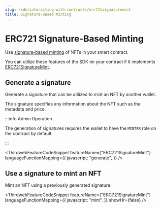 ```yaml
---
slug: /sdk/interacting-with-contracts/erc721signaturemint
title: Signature-Based Minting
---
```



# ERC721 Signature-Based Minting

Use [signature-based minting](/sdk/advanced-features/on-demand-minting) of NFTs in your smart contract.

You can utilize these features of the SDK on your contract if it implements [ERC721SignatureMint](/contract-kit/erc-721/erc721signaturemint).

<div className="row" style={{ marginBottom: 24 }}>
  <div className="col col--12" style={{ marginTop: 8 }}>
    <QuickstartCard
      name="Learn how to implement ERC721SignatureMint in your smart contract"
      link={"/contract-kit/erc-721/erc721signaturemint"}
      image="/assets/icons/general.png"
    />
  </div>
</div>

## Generate a signature

Generate a signature that can be utilized to mint an NFT by another wallet.

The signature specifies any information about the NFT such as the metadata and price.

:::info Admin Operation

The generation of signatures requires the wallet to have the `MINTER` role on the contract by default.

:::

<ThirdwebFeatureCodeSnippet
  featureName={"ERC721SignatureMint"}
  languageFunctionMapping={{
    javascript: "generate",
  }}
/>

## Use a signature to mint an NFT

Mint an NFT using a previously generated signature.

<ThirdwebFeatureCodeSnippet
  featureName={"ERC721SignatureMint"}
  languageFunctionMapping={{
    javascript: "mint",
  }}
  showHr={false}
/>
